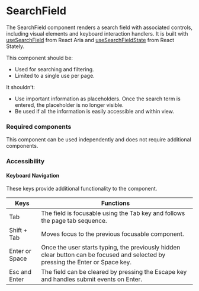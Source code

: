<Meta title="Components/SearchField/SearchField" />

# SearchField

The SearchField component renders a search field with associated controls, including visual elements and keyboard interaction handlers.
It is built with [useSearchField](https://react-spectrum.adobe.com/react-aria/useSearchField.html) from React Aria and [useSearchFieldState](https://react-spectrum.adobe.com/react-stately/useSearchFieldState.html) from React Stately.

This component should be:
- Used for searching and filtering.
- Limited to a single use per page.

It shouldn’t:
- Use important information as placeholders. Once the search term is entered, the placeholder is no longer visible.
- Be used if all the information is easily accessible and within view.

### Required components

This component can be used independently and does not require additional components. 

### Accessibility

#### Keyboard Navigation

These keys provide additional functionality to the component. 

| Keys | Functions |
| ---- | --------- |
| Tab | The field is focusable using the Tab key and follows the page tab sequence. |
| Shift + Tab | Moves focus to the previous focusable component. |
| Enter or Space | Once the user starts typing, the previously hidden clear button can be focused and selected by pressing the Enter or Space key. |
| Esc and Enter | The field can be cleared by pressing the Escape key and handles submit events on Enter. |